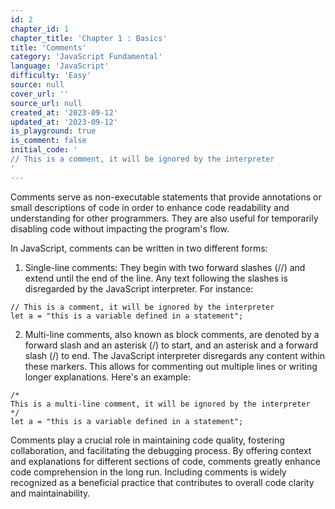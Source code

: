 ```yaml
---
id: 2
chapter_id: 1
chapter_title: 'Chapter 1 : Basics'
title: 'Comments'
category: 'JavaScript Fundamental'
language: 'JavaScript'
difficulty: 'Easy'
source: null
cover_url: ''
source_url: null
created_at: '2023-09-12'
updated_at: '2023-09-12'
is_playground: true
is_comment: false
initial_code: '
// This is a comment, it will be ignored by the interpreter
'
---
```


Comments serve as non-executable statements that provide annotations or small descriptions of code in order to enhance code readability and understanding for other programmers. They are also useful for temporarily disabling code without impacting the program's flow.

In JavaScript, comments can be written in two different forms:

1. Single-line comments: They begin with two forward slashes (//) and extend until the end of the line. Any text following the slashes is disregarded by the JavaScript interpreter. For instance:

```
// This is a comment, it will be ignored by the interpreter
let a = "this is a variable defined in a statement";
```

2. Multi-line comments, also known as block comments, are denoted by a forward slash and an asterisk (/) to start, and an asterisk and a forward slash (/) to end. The JavaScript interpreter disregards any content within these markers. This allows for commenting out multiple lines or writing longer explanations. Here's an example:

```
/*
This is a multi-line comment, it will be ignored by the interpreter
*/
let a = "this is a variable defined in a statement";
```

Comments play a crucial role in maintaining code quality, fostering collaboration, and facilitating the debugging process. By offering context and explanations for different sections of code, comments greatly enhance code comprehension in the long run. Including comments is widely recognized as a beneficial practice that contributes to overall code clarity and maintainability.
